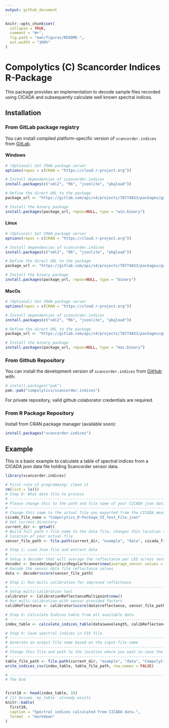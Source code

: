 ```yaml
---
output: github_document
---
```


<!-- README.md is generated from README.Rmd. Please edit that file -->

```r
knitr::opts_chunk$set(
  collapse = TRUE,
  comment = "#>",
  fig.path = "man/figures/README-",
  out.width = "100%"
)
```

# Compolytics (C) Scancorder Indices R-Package

<!-- badges: start -->
<!-- badges: end -->

This package provides an implementation to decode sample files recorded
using CICADA and subsequently calculate well known spectral indices. 

## Installation

### From GitLab package registry

You can install compiled platform-specific version of
`scancorder.indices` from
[GitLab](https://gitlab.com/compolytics-public/scancorder.indices/-/packages/).

#### Windows

``` r
# (Optional) Set CRAN package server
options(repos = c(CRAN = "https://cloud.r-project.org"))

# Install dependencies of scancorder.indices
install.packages(c("xml2", "R6", "jsonlite", "pkgload"))

# Define the direct URL to the package
package_url <- "https://gitlab.com/api/v4/projects/70774833/packages/generic/scancorder.indices/1.1.1/windows/scancorder.indices.zip"

# Install the binary package
install.packages(package_url, repos=NULL, type = "win.binary")
```

#### Linux

``` r
# (Optional) Set CRAN package server
options(repos = c(CRAN = "https://cloud.r-project.org"))

# Install dependencies of scancorder.indices
install.packages(c("xml2", "R6", "jsonlite", "pkgload"))

# Define the direct URL to the package
package_url <- "https://gitlab.com/api/v4/projects/70774833/packages/generic/scancorder.indices/1.1.1/linux/scancorder.indices.tar.gz"

# Install the binary package
install.packages(package_url, repos=NULL, type = "binary")
```

#### MacOs

``` r
# (Optional) Set CRAN package server
options(repos = c(CRAN = "https://cloud.r-project.org"))

# Install dependencies of scancorder.indices
install.packages(c("xml2", "R6", "jsonlite", "pkgload"))

# Define the direct URL to the package
package_url <- "https://gitlab.com/api/v4/projects/70774833/packages/generic/scancorder.indices/1.1.1/macos/scancorder.indices.tgz"

# Install the binary package
install.packages(package_url, repos=NULL, type = "mac.binary")
```

### From Github Repository

You can install the development version of `scancorder.indices` from [GitHub](https://github.com/) with:

``` r
# install.packages("pak")
pak::pak("compolytics/scancorder.indices")
```
For private repository, valid github colaborator credentials are required.

### From R Package Repository

Install from CRAN package manager (available soon):

```r
install.packages("scancorder.indices")
```

## Example

This is a basic example to calculate a table of spectral indices from a 
CICADA json data file holding Scancorder sensor data.

```r
library(scancorder.indices)

# First rule of programming: clean it
rm(list = ls())
# Step 0: What data file to process
# ------------------------------------------------------------------------------
# Please change this to the path and file name of your CICADA json data file.
# ------------------------------------------------------------------------------
# Change this name to the actual file you exported from the CICADA measurement app
cicada_file_name = "Compolytics_R-Package_VI_Test_File.json"
# Get current directory
current_dir <- getwd()
# Build full path + file name to the data file, changes this location to the
# location of your actual file
sensor_file_path <- file.path(current_dir, "example", "data", cicada_file_name)

# Step 1: Load Json file and extract data
# ------------------------------------------------------------------------------
# Setup a decoder that will average the reflectance per LED across sensor channels
decoder <- DecodeCompolyticsRegularScanner$new(average_sensor_values = TRUE)
# Decode the sensor data file reflectance values
data <- decoder$score(sensor_file_path)

# Step 2: Run multi calibration for improved reflectance
# ------------------------------------------------------------------------------
# Setup multi-calibration tool
calibrator <- CalibrationReflectanceMultipoint$new()
# Run multi-calibration with sensor provided factors
calibReflectance <- calibrator$score(data$reflectance, sensor_file_path)

# Step 3: Calculate Indices table from all available data
# ------------------------------------------------------------------------------
index_table <- calculate_indices_table(data$wavelength, calibReflectance, data$fwhm, data$meta_table)

# Step 4: Save spectral indices in CSV file
# ------------------------------------------------------------------------------
# Generate an output file name based on the input file name
# ------------------------------------------------------------------------------
# Change this file and path to the location where you want to save the indices table
# ------------------------------------------------------------------------------
table_file_path <- file.path(current_dir, "example", "data", "Compolytics_R-Package_VI_Test_File_Indices.csv")
write_indices_csv(index_table, table_file_path, row.names = FALSE)

# ------------------------------------------------------------------------------
# The End
```

<div style="overflow-x:auto;">

```r
first10 <- head(index_table, 10)
# (1) Assume `my_table` already exists
knitr::kable(
  first10,
  caption = "Spectral indices calculated from CICADA data.",
  format  = "markdown"
)
```


